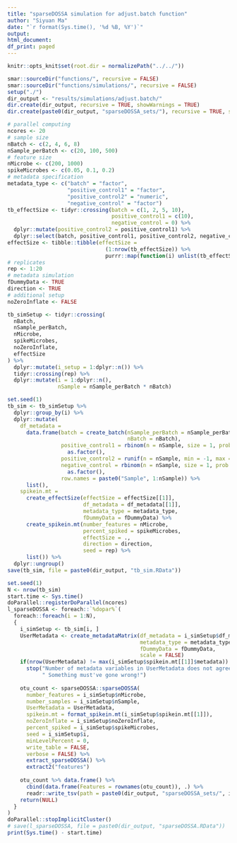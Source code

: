 ```yaml
---
title: "sparseDOSSA simulation for adjust.batch function"
author: "Siyuan Ma"
date: "`r format(Sys.time(), '%d %B, %Y')`"
output:
html_document:
df_print: paged
---
```

```r
knitr::opts_knit$set(root.dir = normalizePath("../../"))
```
```r
smar::sourceDir("functions/", recursive = FALSE)
smar::sourceDir("functions/simulations/", recursive = FALSE)
setup("./")
dir_output <- "results/simulations/adjust.batch/"
dir.create(dir_output, recursive = TRUE, showWarnings = TRUE)
dir.create(paste0(dir_output, "sparseDOSSA_sets/"), recursive = TRUE, showWarnings = TRUE)
```

```r
# parallel computing
ncores <- 20
# sample size
nBatch <- c(2, 4, 6, 8)
nSample_perBatch <- c(20, 100, 500)
# feature size
nMicrobe <- c(200, 1000)
spikeMicrobes <- c(0.05, 0.1, 0.2)
# metadata specification
metadata_type <- c("batch" = "factor",
                   "positive_control1" = "factor",
                   "positive_control2" = "numeric",
                   "negative_control" = "factor")
tb_effectSize <- tidyr::crossing(batch = c(1, 2, 5, 10),
                                 positive_control1 = c(10),
                                 negative_control = 0) %>% 
  dplyr::mutate(positive_control2 = positive_control1) %>% 
  dplyr::select(batch, positive_control1, positive_control2, negative_control)
effectSize <- tibble::tibble(effectSize =
                               (1:nrow(tb_effectSize)) %>%
                               purrr::map(function(i) unlist(tb_effectSize[i, ])))
# replicates
rep <- 1:20
# metadata simulation
fDummyData <- TRUE
direction <- TRUE
# additional setup
noZeroInflate <- FALSE

tb_simSetup <- tidyr::crossing(
  nBatch,
  nSample_perBatch,
  nMicrobe,
  spikeMicrobes,
  noZeroInflate,
  effectSize
) %>% 
  dplyr::mutate(i_setup = 1:dplyr::n()) %>% 
  tidyr::crossing(rep) %>% 
  dplyr::mutate(i = 1:dplyr::n(),
                nSample = nSample_perBatch * nBatch)
```

```r
set.seed(1)
tb_sim <- tb_simSetup %>% 
  dplyr::group_by(i) %>% 
  dplyr::mutate(
    df_metadata = 
      data.frame(batch = create_batch(nSample_perBatch = nSample_perBatch,
                                      nBatch = nBatch),
                 positive_control1 = rbinom(n = nSample, size = 1, prob = 0.5) %>% 
                   as.factor(),
                 positive_control2 = runif(n = nSample, min = -1, max = 1),
                 negative_control = rbinom(n = nSample, size = 1, prob = 0.5) %>% 
                   as.factor(),
                 row.names = paste0("Sample", 1:nSample)) %>% 
      list(),
    spikein.mt = 
      create_effectSize(effectSize = effectSize[[1]],
                        df_metadata = df_metadata[[1]],
                        metadata_type = metadata_type,
                        fDummyData = fDummyData) %>%
      create_spikein.mt(number_features = nMicrobe,
                        percent_spiked = spikeMicrobes,
                        effectSize = .,
                        direction = direction,
                        seed = rep) %>%
      list()) %>% 
  dplyr::ungroup()
save(tb_sim, file = paste0(dir_output, "tb_sim.RData"))
```

```r
set.seed(1)
N <- nrow(tb_sim)
start.time <- Sys.time()
doParallel::registerDoParallel(ncores)
l_sparseDOSSA <- foreach::`%dopar%`(
  foreach::foreach(i = 1:N),
  {
    i_simSetup <- tb_sim[i, ]
    UserMetadata <- create_metadataMatrix(df_metadata = i_simSetup$df_metadata[[1]],
                                          metadata_type = metadata_type,
                                          fDummyData = fDummyData,
                                          scale = FALSE)
    if(nrow(UserMetadata) != max(i_simSetup$spikein.mt[[1]]$metadata))
      stop("Number of metadata variables in UserMetadata does not agree with spikein matrix!",
           " Something must've gone wrong!")
    
    otu_count <- sparseDOSSA::sparseDOSSA(
      number_features = i_simSetup$nMicrobe,
      number_samples = i_simSetup$nSample,
      UserMetadata = UserMetadata,
      spikein.mt = format_spikein.mt(i_simSetup$spikein.mt[[1]]),
      noZeroInflate = i_simSetup$noZeroInflate,
      percent_spiked = i_simSetup$spikeMicrobes,
      seed = i_simSetup$i,
      minLevelPercent = 0,
      write_table = FALSE,
      verbose = FALSE) %>%
      extract_sparseDOSSA() %>%
      extract2("features")
    
    otu_count %>% data.frame() %>% 
      cbind(data.frame(Features = rownames(otu_count)), .) %>% 
      readr::write_tsv(path = paste0(dir_output, "sparseDOSSA_sets/", i, ".tsv"))
    return(NULL)
  }
)
doParallel::stopImplicitCluster()
# save(l_sparseDOSSA, file = paste0(dir_output, "sparseDOSSA.RData"))
print(Sys.time() - start.time)
```

